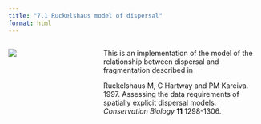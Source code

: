 ```yaml
---
title: "7.1 Ruckelshaus model of dispersal"
format: html
---
```


:::: {.columns}
::: {.column width=35%}
[![](7.1-dispersal-fragmentation.png)](7.1-dispersal-fragmentation.nlogo)
:::

::: {.column width=65%}
This is an implementation of the model of the relationship between dispersal and fragmentation described in

Ruckelshaus M, C Hartway and PM Kareiva. 1997. Assessing the data requirements of spatially explicit dispersal models. _Conservation Biology_ **11** 1298-1306.
:::
::::